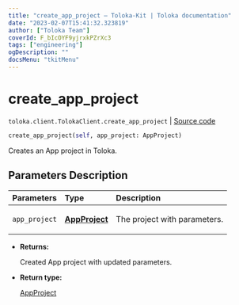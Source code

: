 ```yaml
---
title: "create_app_project — Toloka-Kit | Toloka documentation"
date: "2023-02-07T15:41:32.323819"
author: ["Toloka Team"]
coverId: F_bIcOYF9yjrxkPZrXc3
tags: ["engineering"]
ogDescription: ""
docsMenu: "tkitMenu"
---
```


# create_app_project
`toloka.client.TolokaClient.create_app_project` | [Source code](https://github.com/Toloka/toloka-kit/blob/v1.1.3/src/client/__init__.py#L3589)

```python
create_app_project(self, app_project: AppProject)
```

Creates an App project in Toloka.

## Parameters Description

| Parameters | Type | Description |
| :----------| :----| :-----------|
`app_project`|**[AppProject](/docs-new/toloka-kit/reference/toloka.client.app.AppProject)**|<p>The project with parameters.</p>

* **Returns:**

  Created App project with updated parameters.

* **Return type:**

  [AppProject](/docs-new/toloka-kit/reference/toloka.client.app.AppProject)
